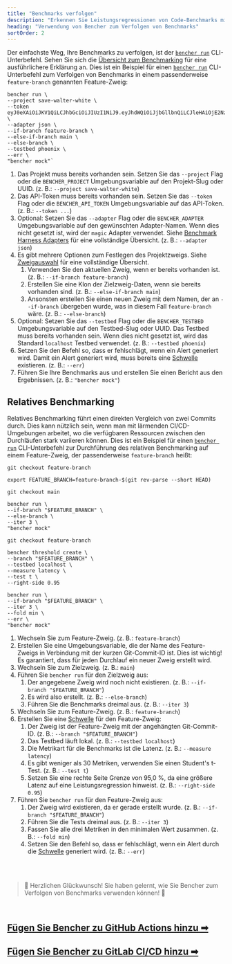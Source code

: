 ```yaml
---
title: "Benchmarks verfolgen"
description: "Erkennen Sie Leistungsregressionen von Code-Benchmarks mit historischem kontinuierlichem Benchmarking oder relativem kontinuierlichem Benchmarking"
heading: "Verwendung von Bencher zum Verfolgen von Benchmarks"
sortOrder: 2
---
```


Der einfachste Weg, Ihre Benchmarks zu verfolgen, ist der <code><a href="/docs/de/explanation/bencher-run/">bencher run</a></code> CLI-Unterbefehl.
Sehen Sie sich die [Übersicht zum Benchmarking](/docs/de/explanation/benchmarking/) für eine ausführlichere Erklärung an.
Dies ist ein Beispiel für einen <code><a href="/docs/de/explanation/bencher-run/">bencher run</a></code> CLI-Unterbefehl zum Verfolgen von Benchmarks in einem passenderweise `feature-branch` genannten Feature-Zweig:

```
bencher run \
--project save-walter-white \
--token eyJ0eXAiOiJKV1QiLCJhbGciOiJIUzI1NiJ9.eyJhdWQiOiJjbGllbnQiLCJleHAiOjE2NzQwNjA3NTAsImlhdCI6MTY3MTQ2ODc1MCwiaXNzIjoiYmVuY2hlci5kZXYiLCJzdWIiOiJzYXVsQGJldHRlcmNhbGxzYXVsLmNvbSIsIm9yZyI6bnVsbH0.CABcvWlPobAHs7wsdR6wX5p0R2jaCd7RmpsnMp5pwEc \
--adapter json \
--if-branch feature-branch \
--else-if-branch main \
--else-branch \
--testbed phoenix \
--err \
"bencher mock"`
```

1. Das Projekt muss bereits vorhanden sein. Setzen Sie das `--project` Flag oder die `BENCHER_PROJECT` Umgebungsvariable auf den Projekt-Slug oder UUID. (z. B.: `--project save-walter-white`)
1. Das API-Token muss bereits vorhanden sein. Setzen Sie das `--token` Flag oder die `BENCHER_API_TOKEN` Umgebungsvariable auf das API-Token. (z. B.: `--token ...`)
1. Optional: Setzen Sie das `--adapter` Flag oder die `BENCHER_ADAPTER` Umgebungsvariable auf den gewünschten Adapter-Namen. Wenn dies nicht gesetzt ist, wird der `magic` Adapter verwendet. Siehe [Benchmark Harness Adapters](/docs/de/explanation/adapters/) für eine vollständige Übersicht. (z. B.: `--adapter json`)
1. Es gibt mehrere Optionen zum Festlegen des Projektzweigs. Siehe [Zweigauswahl](/docs/de/explanation/branch-selection/) für eine vollständige Übersicht.
    1. Verwenden Sie den aktuellen Zweig, wenn er bereits vorhanden ist. (z. B.: `--if-branch feature-branch`)
    1. Erstellen Sie eine Klon der Zielzweig-Daten, wenn sie bereits vorhanden sind. (z. B.: `--else-if-branch main`)
    1. Ansonsten erstellen Sie einen neuen Zweig mit dem Namen, der an `--if-branch` übergeben wurde, was in diesem Fall `feature-branch` wäre. (z. B.: `--else-branch`)
1. Optional: Setzen Sie das `--testbed` Flag oder die `BENCHER_TESTBED` Umgebungsvariable auf den Testbed-Slug oder UUID. Das Testbed muss bereits vorhanden sein. Wenn dies nicht gesetzt ist, wird das Standard `localhost` Testbed verwendet. (z. B.: `--testbed phoenix`)
1. Setzen Sie den Befehl so, dass er fehlschlägt, wenn ein Alert generiert wird. Damit ein Alert generiert wird, muss bereits eine [Schwelle](/docs/de/explanation/thresholds/) existieren. (z. B.: `--err`)
1. Führen Sie Ihre Benchmarks aus und erstellen Sie einen Bericht aus den Ergebnissen. (z. B.: `"bencher mock"`)

## Relatives Benchmarking

Relatives Benchmarking führt einen direkten Vergleich von zwei Commits durch.
Dies kann nützlich sein, wenn man mit lärmenden CI/CD-Umgebungen arbeitet,
wo die verfügbaren Ressourcen zwischen den Durchläufen stark variieren können.
Dies ist ein Beispiel für einen <code><a href="/docs/de/explanation/bencher-run/">bencher run</a></code> CLI-Unterbefehl zur Durchführung des relativen Benchmarking auf einem Feature-Zweig, der passenderweise `feature-branch` heißt:

```
git checkout feature-branch

export FEATURE_BRANCH=feature-branch-$(git rev-parse --short HEAD)

git checkout main

bencher run \
--if-branch "$FEATURE_BRANCH" \
--else-branch \
--iter 3 \
"bencher mock"

git checkout feature-branch

bencher threshold create \
--branch "$FEATURE_BRANCH" \
--testbed localhost \
--measure latency \
--test t \
--right-side 0.95

bencher run \
--if-branch "$FEATURE_BRANCH" \
--iter 3 \
--fold min \
--err \
"bencher mock"
```

1. Wechseln Sie zum Feature-Zweig. (z. B.: `feature-branch`)
1. Erstellen Sie eine Umgebungsvariable, die der Name des Feature-Zweigs in Verbindung mit der kurzen Git-Commit-ID ist. Dies ist wichtig! Es garantiert, dass für jeden Durchlauf ein neuer Zweig erstellt wird.
1. Wechseln Sie zum Zielzweig. (z. B.: `main`)
1. Führen Sie `bencher run` für den Zielzweig aus:
    1. Der angegebene Zweig wird noch nicht existieren. (z. B.: `--if-branch "$FEATURE_BRANCH"`)
    1. Es wird also erstellt. (z. B.: `--else-branch`)
    1. Führen Sie die Benchmarks dreimal aus. (z. B.: `--iter 3`)
1. Wechseln Sie zum Feature-Zweig. (z. B.: `feature-branch`)
1. Erstellen Sie eine [Schwelle](/docs/de/explanation/thresholds/) für den Feature-Zweig:
    1. Der Zweig ist der Feature-Zweig mit der angehängten Git-Commit-ID. (z. B.: `--branch "$FEATURE_BRANCH"`)
    1. Das Testbed läuft lokal. (z. B.: `--testbed localhost`)
    1. Die Metrikart für die Benchmarks ist die Latenz. (z. B.: `--measure latency`)
    1. Es gibt weniger als 30 Metriken, verwenden Sie einen Student's t-Test. (z. B.: `--test t`)
    1. Setzen Sie eine rechte Seite Grenze von 95,0 %, da eine größere Latenz auf eine Leistungsregression hinweist. (z. B.: `--right-side 0.95`)
1. Führen Sie `bencher run` für den Feature-Zweig aus:
    1. Der Zweig wird existieren, da er gerade erstellt wurde. (z. B.: `--if-branch "$FEATURE_BRANCH"`)
    1. Führen Sie die Tests dreimal aus. (z. B.: `--iter 3`)
    1. Fassen Sie alle drei Metriken in den minimalen Wert zusammen. (z. B.: `--fold min`)
    1. Setzen Sie den Befehl so, dass er fehlschlägt, wenn ein Alert durch die [Schwelle](/docs/de/explanation/thresholds/) generiert wird. (z. B.: `--err`)

<br/>
<br/>

> 🐰 Herzlichen Glückwunsch! Sie haben gelernt, wie Sie Bencher zum Verfolgen von Benchmarks verwenden können! 🎉

<br/>

<h2><a href="/docs/de/how-to/github-actions/">Fügen Sie Bencher zu GitHub Actions hinzu ➡</a></h2>
<h2><a href="/docs/de/how-to/gitlab-ci-cd/">Fügen Sie Bencher zu GitLab CI/CD hinzu ➡</a></h2>
